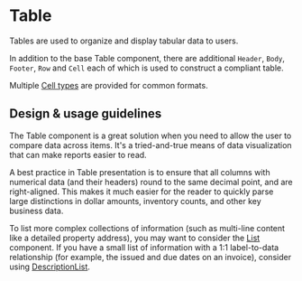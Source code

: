 
<Meta title="Components/Lists and Tables/Table" />

# Table

Tables are used to organize and display tabular data to users.

In addition to the base Table component, there are additional `Header`, `Body`,
`Footer`, `Row` and `Cell` each of which is used to construct a compliant table.

Multiple [Cell types](#cell-types) are provided for common formats.

## Design & usage guidelines

The Table component is a great solution when you need to allow the user to
compare data across items. It's a tried-and-true means of data visualization
that can make reports easier to read.

A best practice in Table presentation is to ensure that all columns with
numerical data (and their headers) round to the same decimal point, and are
right-aligned. This makes it much easier for the reader to quickly parse large
distinctions in dollar amounts, inventory counts, and other key business data.

To list more complex collections of information (such as multi-line content like
a detailed property address), you may want to consider the
[List](/components/List) component. If you have a small list of information with
a 1:1 label-to-data relationship (for example, the issued and due dates on an
invoice), consider using [DescriptionList](/components/DescriptionList).
